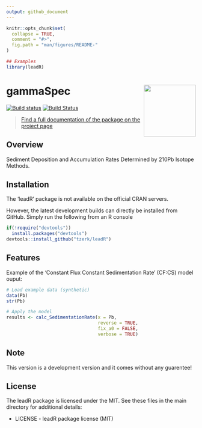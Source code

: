 ```yaml
---
output: github_document
---
```


<!-- README.md is generated from README.Rmd. Please edit that file -->

```r
knitr::opts_chunk$set(
  collapse = TRUE,
  comment = "#>",
  fig.path = "man/figures/README-"
)

## Examples
library(leadR)
``` 

# gammaSpec <a href='https://tzerk.github.io/leadR/'><img src='man/figures/logo.png' align="right" height="138.5" /></a>

<!-- badges: start -->
[![Build status](https://ci.appveyor.com/api/projects/status/e99p76twnuyk82a7?svg=true)](https://ci.appveyor.com/project/tzerk/leadr)
[![Build Status](https://travis-ci.org/tzerk/leadR.svg?branch=master)](https://travis-ci.org/tzerk/leadR)
<!-- badges: end -->

> [Find a full documentation of the package on the project page](https://tzerk.github.io/leadR/)

## Overview

Sediment Deposition and Accumulation Rates Determined by 210Pb Isotope Methods.

## Installation

The ‘leadR’ package is not available on the official CRAN servers.

However, the latest development builds can directly be installed from GitHub. Simply run the following from an R console

```r
if(!require("devtools"))
  install.packages("devtools")
devtools::install_github("tzerk/leadR")
```

## Features

Example of the 'Constant Flux Constant Sedimentation Rate' (CF:CS) model ouput:

```r
# Load example data (synthetic)
data(Pb)
str(Pb)

# Apply the model
results <- calc_SedimentationRate(x = Pb,
                                  reverse = TRUE,
                                  fix_a0 = FALSE,
                                  verbose = TRUE)
```

## Note

This version is a development version and it comes without any guarentee!

## License

The leadR package is licensed under the MIT. See these files in the main directory for additional details:

* LICENSE - leadR package license (MIT)
